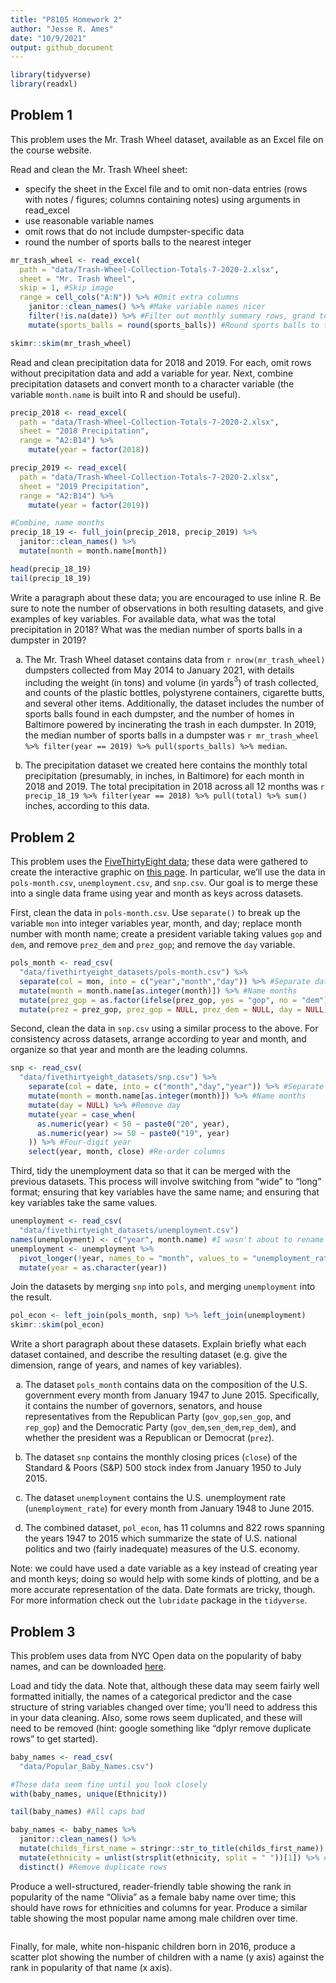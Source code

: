 ```yaml
---
title: "P8105 Homework 2"
author: "Jesse R. Ames"
date: "10/9/2021"
output: github_document
---
```


```r
library(tidyverse)
library(readxl)
```

## Problem 1

This problem uses the Mr. Trash Wheel dataset, available as an Excel file on the course website.

Read and clean the Mr. Trash Wheel sheet:

* specify the sheet in the Excel file and to omit non-data entries (rows with notes / figures; columns containing notes) using arguments in read_excel
* use reasonable variable names
* omit rows that do not include dumpster-specific data
* round the number of sports balls to the nearest integer

```r
mr_trash_wheel <- read_excel(
  path = "data/Trash-Wheel-Collection-Totals-7-2020-2.xlsx",
  sheet = "Mr. Trash Wheel",
  skip = 1, #Skip image
  range = cell_cols("A:N")) %>% #Omit extra columns
    janitor::clean_names() %>% #Make variable names nicer
    filter(!is.na(date)) %>% #Filter out monthly summary rows, grand total
    mutate(sports_balls = round(sports_balls)) #Round sports balls to the nearest integer

skimr::skim(mr_trash_wheel)
```

Read and clean precipitation data for 2018 and 2019. For each, omit rows without precipitation data and add a variable for year. Next, combine precipitation datasets and convert month to a character variable (the variable `month.name` is built into R and should be useful).

```r
precip_2018 <- read_excel(
  path = "data/Trash-Wheel-Collection-Totals-7-2020-2.xlsx",
  sheet = "2018 Precipitation",
  range = "A2:B14") %>%
    mutate(year = factor(2018))

precip_2019 <- read_excel(
  path = "data/Trash-Wheel-Collection-Totals-7-2020-2.xlsx",
  sheet = "2019 Precipitation",
  range = "A2:B14") %>%
    mutate(year = factor(2019))

#Combine, name months
precip_18_19 <- full_join(precip_2018, precip_2019) %>%
  janitor::clean_names() %>%
  mutate(month = month.name[month])

head(precip_18_19)
tail(precip_18_19)
```

Write a paragraph about these data; you are encouraged to use inline R. Be sure to note the number of observations in both resulting datasets, and give examples of key variables. For available data, what was the total precipitation in 2018? What was the median number of sports balls in a dumpster in 2019?

a) The Mr. Trash Wheel dataset contains data from `r nrow(mr_trash_wheel)` dumpsters collected from May 2014 to January 2021, with details including the weight (in tons) and volume (in yards$^3$) of trash collected, and counts of the plastic bottles, polystyrene containers, cigarette butts, and several other items. Additionally, the dataset includes the number of sports balls found in each dumpster, and the number of homes in Baltimore powered by incinerating the trash in each dumpster. In 2019, the median number of sports balls in a dumpster was `r mr_trash_wheel %>% filter(year == 2019) %>% pull(sports_balls) %>% median`.

b) The precipitation dataset we created here contains the monthly total precipitation (presumably, in inches, in Baltimore) for each month in 2018 and 2019. The total precipitation in 2018 across all 12 months was `r precip_18_19 %>% filter(year == 2018) %>% pull(total) %>% sum()` inches, according to this data.

## Problem 2

This problem uses the [FiveThirtyEight data](https://www.p8105.com/dataset_fivethirtyeight.html); these data were gathered to create the interactive graphic on [this page](https://fivethirtyeight.com/features/science-isnt-broken/#part1). In particular, we’ll use the data in `pols-month.csv`, `unemployment.csv`, and `snp.csv`. Our goal is to merge these into a single data frame using year and month as keys across datasets.

First, clean the data in `pols-month.csv`. Use `separate()` to break up the variable `mon` into integer variables year, month, and day; replace month number with month name; create a president variable taking values `gop` and `dem`, and remove `prez_dem` and `prez_gop`; and remove the `day` variable.

```r
pols_month <- read_csv(
  "data/fivethirtyeight_datasets/pols-month.csv") %>%
  separate(col = mon, into = c("year","month","day")) %>% #Separate dates into year/month/day
  mutate(month = month.name[as.integer(month)]) %>% #Name months
  mutate(prez_gop = as.factor(ifelse(prez_gop, yes = "gop", no = "dem"))) %>% #President variable
  mutate(prez = prez_gop, prez_gop = NULL, prez_dem = NULL, day = NULL) #Remove extra variables
```

Second, clean the data in `snp.csv` using a similar process to the above. For consistency across datasets, arrange according to year and month, and organize so that year and month are the leading columns.

```r
snp <- read_csv(
  "data/fivethirtyeight_datasets/snp.csv") %>%
    separate(col = date, into = c("month","day","year")) %>% #Separate dates into year/month/day
    mutate(month = month.name[as.integer(month)]) %>% #Name months
    mutate(day = NULL) %>% #Remove day
    mutate(year = case_when(
      as.numeric(year) < 50 ~ paste0("20", year),
      as.numeric(year) >= 50 ~ paste0("19", year)
    )) %>% #Four-digit year
    select(year, month, close) #Re-order columns
```

Third, tidy the unemployment data so that it can be merged with the previous datasets. This process will involve switching from “wide” to “long” format; ensuring that key variables have the same name; and ensuring that key variables take the same values.

```r
unemployment <- read_csv(
  "data/fivethirtyeight_datasets/unemployment.csv")
names(unemployment) <- c("year", month.name) #I wasn't about to rename 12 variables manually
unemployment <- unemployment %>%
  pivot_longer(!year, names_to = "month", values_to = "unemployment_rate") %>% #Wide to long
  mutate(year = as.character(year))
```

Join the datasets by merging `snp` into `pols`, and merging `unemployment` into the result.

```r
pol_econ <- left_join(pols_month, snp) %>% left_join(unemployment)
skimr::skim(pol_econ)
```

Write a short paragraph about these datasets. Explain briefly what each dataset contained, and describe the resulting dataset (e.g. give the dimension, range of years, and names of key variables).

a) The dataset `pols_month` contains data on the composition of the U.S. government every month from January 1947 to June 2015. Specifically, it contains the number of governors, senators, and house representatives from the Republican Party (`gov_gop`,`sen_gop`, and `rep_gop`) and the Democratic Party (`gov_dem`,`sen_dem`,`rep_dem`), and whether the president was a Republican or Democrat (`prez`).

b) The dataset `snp` contains the monthly closing prices (`close`) of the Standard & Poors (S&P) 500 stock index from January 1950 to July 2015.

c) The dataset `unemployment` contains the U.S. unemployment rate (`unemployment_rate`) for every month from January 1948 to June 2015.

d) The combined dataset, `pol_econ`, has 11 columns and 822 rows spanning the years 1947 to 2015 which summarize the state of U.S. national politics and two (fairly inadequate) measures of the U.S. economy.

Note: we could have used a date variable as a key instead of creating year and month keys; doing so would help with some kinds of plotting, and be a more accurate representation of the data. Date formats are tricky, though. For more information check out the `lubridate` package in the `tidyverse`.

## Problem 3

This problem uses data from NYC Open data on the popularity of baby names, and can be downloaded [here](https://www.p8105.com/data/Popular_Baby_Names.csv).

Load and tidy the data. Note that, although these data may seem fairly well formatted initially, the names of a categorical predictor and the case structure of string variables changed over time; you’ll need to address this in your data cleaning. Also, some rows seem duplicated, and these will need to be removed (hint: google something like “dplyr remove duplicate rows” to get started).

```r
baby_names <- read_csv(
  "data/Popular_Baby_Names.csv")

#These data seem fine until you look closely
with(baby_names, unique(Ethnicity))

tail(baby_names) #All caps bad

baby_names <- baby_names %>%
  janitor::clean_names() %>%
  mutate(childs_first_name = stringr::str_to_title(childs_first_name)) %>% #Adjust case
  mutate(ethnicity = unlist(strsplit(ethnicity, split = " "))[1]) %>% #Simple coding
  distinct() #Remove duplicate rows
```

Produce a well-structured, reader-friendly table showing the rank in popularity of the name “Olivia” as a female baby name over time; this should have rows for ethnicities and columns for year. Produce a similar table showing the most popular name among male children over time.

```r

```

Finally, for male, white non-hispanic children born in 2016, produce a scatter plot showing the number of children with a name (y axis) against the rank in popularity of that name (x axis).

```r

```
